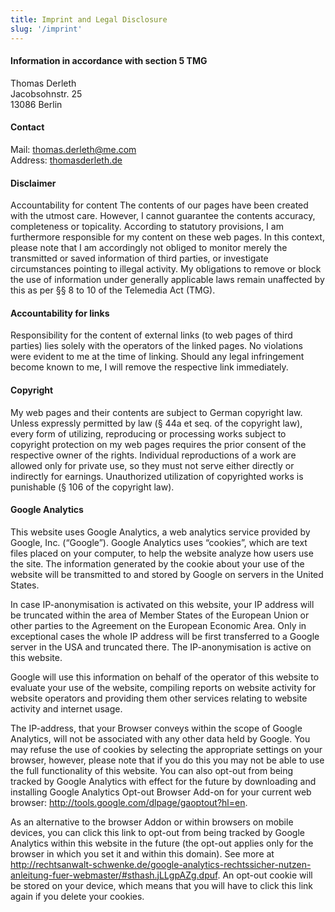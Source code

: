 ```yaml
---
title: Imprint and Legal Disclosure
slug: '/imprint'
---
```


#### Information in accordance with section 5 TMG

Thomas Derleth  
Jacobsohnstr. 25  
13086 Berlin

#### Contact

Mail: [thomas.derleth@me.com ](mailto:thomas.derleth@me.com)  
Address: [thomasderleth.de](https://thomasderleth.de)

#### Disclaimer

Accountability for content
The contents of our pages have been created with the utmost care. However, I cannot guarantee the contents accuracy, completeness or topicality. According to statutory provisions, I am furthermore responsible for my content on these web pages. In this context, please note that I am accordingly not obliged to monitor merely the transmitted or saved information of third parties, or investigate circumstances pointing to illegal activity. My obligations to remove or block the use of information under generally applicable laws remain unaffected by this as per §§ 8 to 10 of the Telemedia Act (TMG).

#### Accountability for links

Responsibility for the content of external links (to web pages of third parties) lies solely with the operators of the linked pages. No violations were evident to me at the time of linking. Should any legal infringement become known to me, I will remove the respective link immediately.

#### Copyright

My web pages and their contents are subject to German copyright law. Unless expressly permitted by law (§ 44a et seq. of the copyright law), every form of utilizing, reproducing or processing works subject to copyright protection on my web pages requires the prior consent of the respective owner of the rights. Individual reproductions of a work are allowed only for private use, so they must not serve either directly or indirectly for earnings. Unauthorized utilization of copyrighted works is punishable (§ 106 of the copyright law).

#### Google Analytics

This website uses Google Analytics, a web analytics service provided by Google, Inc. (“Google”). Google Analytics uses “cookies”, which are text files placed on your computer, to help the website analyze how users use the site. The information generated by the cookie about your use of the website will be transmitted to and stored by Google on servers in the United States.

In case IP-anonymisation is activated on this website, your IP address will be truncated within the area of Member States of the European Union or other parties to the Agreement on the European Economic Area. Only in exceptional cases the whole IP address will be first transferred to a Google server in the USA and truncated there. The IP-anonymisation is active on this website.

Google will use this information on behalf of the operator of this website to evaluate your use of the website, compiling reports on website activity for website operators and providing them other services relating to website activity and internet usage.

The IP-address, that your Browser conveys within the scope of Google Analytics, will not be associated with any other data held by Google. You may refuse the use of cookies by selecting the appropriate settings on your browser, however, please note that if you do this you may not be able to use the full functionality of this website. You can also opt-out from being tracked by Google Analytics with effect for the future by downloading and installing Google Analytics Opt-out Browser Add-on for your current web browser: http://tools.google.com/dlpage/gaoptout?hl=en.

As an alternative to the browser Addon or within browsers on mobile devices, you can click this link to opt-out from being tracked by Google Analytics within this website in the future (the opt-out applies only for the browser in which you set it and within this domain). See more at http://rechtsanwalt-schwenke.de/google-analytics-rechtssicher-nutzen-anleitung-fuer-webmaster/#sthash.jLLgpAZg.dpuf. An opt-out cookie will be stored on your device, which means that you will have to click this link again if you delete your cookies.
